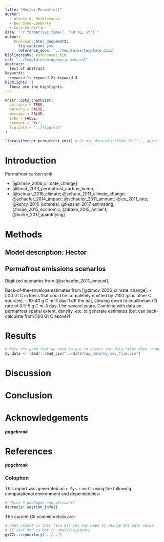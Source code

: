 ```yaml
---
title: "Hector Permafrost"
author:
  - Alexey N. Shiklomanov
  - Ben Bond-Lamberty
  - Corinne Hartin
date: "`r format(Sys.time(), '%d %B, %Y')`"
output: 
    bookdown::html_document2:
      fig_caption: yes
      reference_docx: "../templates/template.docx"
bibliography: references.bib
csl: "../templates/biogeosciences.csl"
abstract: |
  Text of abstract
keywords: |
  keyword 1; keyword 2; keyword 3
highlights: |
  These are the highlights. 
---
```


```r
knitr::opts_chunk$set(
  collapse = TRUE,
  warning = FALSE,
  message = FALSE,
  echo = FALSE,
  comment = "#>",
  fig.path = "../figures/"
)

library(hector_permafrost_emit) # Or use devtools::load_all('.', quiet = T) if your code is in script files, rather than as functions in the `/R` diretory
```

# Introduction

Permafrost carbon sink:

- [@zimov_2006_climate_change]
- [@treat_2013_permafrost_carbon_bomb]
- [@schuur_2015_climate; @schuur_2011_climate_change; @schaefer_2014_impact; @schaefer_2011_amount; @lee_2011_rate; @kuhry_2010_potential; @kessler_2017_estimating; @hope_2015_economic; @drake_2015_ancient; @burke_2017_quantifying]

# Methods

## Model description: Hector

## Permafrost emissions scenarios

Digitized scenarios from [@schaefer_2011_amount].

Back-of-the-envelope estimates from [@zimov_2006_climate_change]:
- 500 Gt C in loess that could be completely emitted by 2100 (plus other C sources).
- 10-40 g C m-3 day-1 off the bat, slowing down to equilibrium (?) rate of 0.5-5 g C m-3 day-1 for several years. Combine with data on permafrost spatial extent, density, etc. to generate estimates (but can back-calculate from 500 Gt C above?)
 
# Results

```r
# Note the path that we need to use to access our data files when rendering this document
my_data <- readr::read_csv("../data/raw_data/my_csv_file.csv")
```

# Discussion

# Conclusion

# Acknowledgements

<!-- The following line inserts a page break when the output is MS Word. For page breaks in PDF, use \newpage on its own line.  -->
##### pagebreak

# References 
<!-- The following line ensures the references appear here for the MS Word or HTML output files, rather than right at the end of the document (this will not work for PDF files):  -->
<div id="refs"></div>

##### pagebreak

### Colophon

This report was generated on `r Sys.time()` using the following computational environment and dependencies: 

```r
# which R packages and versions?
devtools::session_info()
```

The current Git commit details are:

```r
# what commit is this file at? You may need to change the path value
# if your Rmd is not in analysis/paper/
git2r::repository("../..")
```
